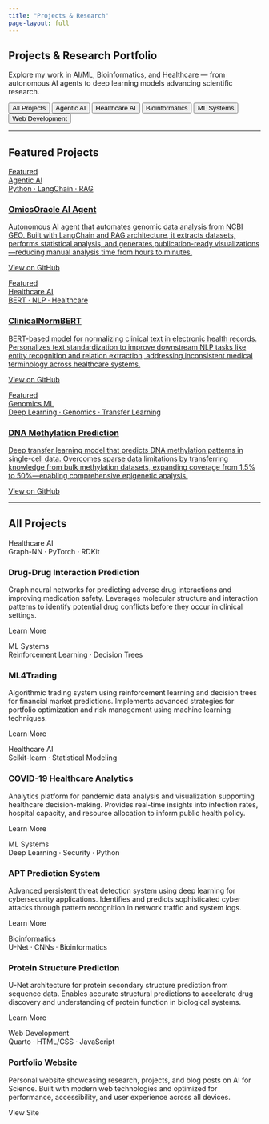 ```yaml
---
title: "Projects & Research"
page-layout: full
---
```


::: {.projects-hero}
# Projects & Research Portfolio

Explore my work in AI/ML, Bioinformatics, and Healthcare — from autonomous AI agents to deep learning models advancing scientific research.

<div class="project-filters">
<button class="filter-btn active" data-filter="all">All Projects</button>
<button class="filter-btn" data-filter="agentic-ai">Agentic AI</button>
<button class="filter-btn" data-filter="healthcare">Healthcare AI</button>
<button class="filter-btn" data-filter="bioinformatics">Bioinformatics</button>
<button class="filter-btn" data-filter="ml-systems">ML Systems</button>
<button class="filter-btn" data-filter="web">Web Development</button>
</div>
:::

---

::: {.section-featured}
## Featured Projects

<div class="row">
<div class="col-lg-4">
<a href="https://github.com/sdodlapa/OmicsOracle" class="feature-card-link featured-project" target="_blank" rel="noopener" data-category="agentic-ai">
<div class="feature-card">
<div class="featured-badge"><i class="bi bi-star-fill"></i> Featured</div>
<div class="feature-header">
<div class="feature-category category-ai"><i class="bi bi-robot"></i> Agentic AI</div>
<div class="feature-tech-inline">Python · LangChain · RAG</div>
</div>
<h3>OmicsOracle AI Agent</h3>
<p>Autonomous AI agent that automates genomic data analysis from NCBI GEO. Built with LangChain and RAG architecture, it extracts datasets, performs statistical analysis, and generates publication-ready visualizations—reducing manual analysis time from hours to minutes.</p>
<div class="feature-action">
<i class="bi bi-github"></i> View on GitHub <i class="bi bi-arrow-right"></i>
</div>
</div>
</a>
</div>

<div class="col-lg-4">
<a href="https://github.com/SanjeevaRDodlapati/Clinical-Text-Norm-BERT" class="feature-card-link featured-project" target="_blank" rel="noopener" data-category="healthcare">
<div class="feature-card">
<div class="featured-badge"><i class="bi bi-star-fill"></i> Featured</div>
<div class="feature-header">
<div class="feature-category category-healthcare"><i class="bi bi-heart-pulse"></i> Healthcare AI</div>
<div class="feature-tech-inline">BERT · NLP · Healthcare</div>
</div>
<h3>ClinicalNormBERT</h3>
<p>BERT-based model for normalizing clinical text in electronic health records. Personalizes text standardization to improve downstream NLP tasks like entity recognition and relation extraction, addressing inconsistent medical terminology across healthcare systems.</p>
<div class="feature-action">
<i class="bi bi-github"></i> View on GitHub <i class="bi bi-arrow-right"></i>
</div>
</div>
</a>
</div>

<div class="col-lg-4">
<a href="https://github.com/SanjeevaRDodlapati/Dev-MetTL" class="feature-card-link featured-project" target="_blank" rel="noopener" data-category="bioinformatics">
<div class="feature-card">
<div class="featured-badge"><i class="bi bi-star-fill"></i> Featured</div>
<div class="feature-header">
<div class="feature-category category-genomics"><i class="bi bi-dna"></i> Genomics ML</div>
<div class="feature-tech-inline">Deep Learning · Genomics · Transfer Learning</div>
</div>
<h3>DNA Methylation Prediction</h3>
<p>Deep transfer learning model that predicts DNA methylation patterns in single-cell data. Overcomes sparse data limitations by transferring knowledge from bulk methylation datasets, expanding coverage from 1.5% to 50%—enabling comprehensive epigenetic analysis.</p>
<div class="feature-action">
<i class="bi bi-github"></i> View on GitHub <i class="bi bi-arrow-right"></i>
</div>
</div>
</a>
</div>
</div>
:::

---

::: {.section-all-projects}
## All Projects

<div class="row">
<div class="col-lg-4">
<div class="feature-card-link project-item" data-category="healthcare">
<div class="feature-card">
<div class="feature-header">
<div class="feature-category category-healthcare"><i class="bi bi-capsule"></i> Healthcare AI</div>
<div class="feature-tech-inline">Graph-NN · PyTorch · RDKit</div>
</div>
<h3>Drug-Drug Interaction Prediction</h3>
<p>Graph neural networks for predicting adverse drug interactions and improving medication safety. Leverages molecular structure and interaction patterns to identify potential drug conflicts before they occur in clinical settings.</p>
<div class="feature-action">
<i class="bi bi-link-45deg"></i> Learn More <i class="bi bi-arrow-right"></i>
</div>
</div>
</div>
</div>

<div class="col-lg-4">
<div class="feature-card-link project-item" data-category="ml-systems">
<div class="feature-card">
<div class="feature-header">
<div class="feature-category category-ml"><i class="bi bi-graph-up"></i> ML Systems</div>
<div class="feature-tech-inline">Reinforcement Learning · Decision Trees</div>
</div>
<h3>ML4Trading</h3>
<p>Algorithmic trading system using reinforcement learning and decision trees for financial market predictions. Implements advanced strategies for portfolio optimization and risk management using machine learning techniques.</p>
<div class="feature-action">
<i class="bi bi-link-45deg"></i> Learn More <i class="bi bi-arrow-right"></i>
</div>
</div>
</div>
</div>

<div class="col-lg-4">
<div class="feature-card-link project-item" data-category="healthcare">
<div class="feature-card">
<div class="feature-header">
<div class="feature-category category-healthcare"><i class="bi bi-hospital"></i> Healthcare AI</div>
<div class="feature-tech-inline">Scikit-learn · Statistical Modeling</div>
</div>
<h3>COVID-19 Healthcare Analytics</h3>
<p>Analytics platform for pandemic data analysis and visualization supporting healthcare decision-making. Provides real-time insights into infection rates, hospital capacity, and resource allocation to inform public health policy.</p>
<div class="feature-action">
<i class="bi bi-link-45deg"></i> Learn More <i class="bi bi-arrow-right"></i>
</div>
</div>
</div>
</div>

<div class="col-lg-4">
<div class="feature-card-link project-item" data-category="ml-systems">
<div class="feature-card">
<div class="feature-header">
<div class="feature-category category-ml"><i class="bi bi-shield-lock"></i> ML Systems</div>
<div class="feature-tech-inline">Deep Learning · Security · Python</div>
</div>
<h3>APT Prediction System</h3>
<p>Advanced persistent threat detection system using deep learning for cybersecurity applications. Identifies and predicts sophisticated cyber attacks through pattern recognition in network traffic and system logs.</p>
<div class="feature-action">
<i class="bi bi-link-45deg"></i> Learn More <i class="bi bi-arrow-right"></i>
</div>
</div>
</div>
</div>

<div class="col-lg-4">
<div class="feature-card-link project-item" data-category="bioinformatics">
<div class="feature-card">
<div class="feature-header">
<div class="feature-category category-genomics"><i class="bi bi-diagram-3"></i> Bioinformatics</div>
<div class="feature-tech-inline">U-Net · CNNs · Bioinformatics</div>
</div>
<h3>Protein Structure Prediction</h3>
<p>U-Net architecture for protein secondary structure prediction from sequence data. Enables accurate structural predictions to accelerate drug discovery and understanding of protein function in biological systems.</p>
<div class="feature-action">
<i class="bi bi-link-45deg"></i> Learn More <i class="bi bi-arrow-right"></i>
</div>
</div>
</div>
</div>

<div class="col-lg-4">
<div class="feature-card-link project-item" data-category="web">
<div class="feature-card">
<div class="feature-header">
<div class="feature-category category-web"><i class="bi bi-globe"></i> Web Development</div>
<div class="feature-tech-inline">Quarto · HTML/CSS · JavaScript</div>
</div>
<h3>Portfolio Website</h3>
<p>Personal website showcasing research, projects, and blog posts on AI for Science. Built with modern web technologies and optimized for performance, accessibility, and user experience across all devices.</p>
<div class="feature-action">
<i class="bi bi-link-45deg"></i> View Site <i class="bi bi-arrow-right"></i>
</div>
</div>
</div>
</div>
</div>
:::

<script>
// Simple filtering functionality
document.addEventListener('DOMContentLoaded', function() {
    const filterButtons = document.querySelectorAll('.filter-btn');
    const projectItems = document.querySelectorAll('.project-item, .featured-project');
    
    filterButtons.forEach(button => {
        button.addEventListener('click', function() {
            // Update active button
            filterButtons.forEach(btn => btn.classList.remove('active'));
            this.classList.add('active');
            
            const filter = this.getAttribute('data-filter');
            
            // Filter projects
            projectItems.forEach(item => {
                if (filter === 'all' || item.getAttribute('data-category') === filter) {
                    item.style.display = 'block';
                    item.parentElement.style.display = 'block';
                } else {
                    item.style.display = 'none';
                    item.parentElement.style.display = 'none';
                }
            });
        });
    });
});
</script>
